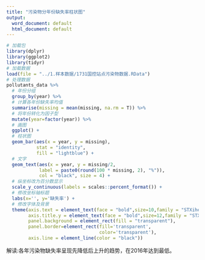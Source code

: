 ```yaml
---
title: "污染物分年份缺失率柱状图"
output:
  word_document: default
  html_document: default
---
```


```r

# 加载包
library(dplyr)
library(ggplot2)
library(tidyr)
# 加载数据
load(file = "../1.样本数据/1731国控站点污染物数据.RData")
# 处理数据
pollutants_data %>%
  # 年份分组
  group_by(year) %>%
  # 计算各年份缺失率均值
  summarise(missing = mean(missing, na.rm = T)) %>%
  # 将年份转化为因子型
  mutate(year=factor(year)) %>%
  # 画图
  ggplot() +
  # 柱状图
  geom_bar(aes(x = year, y = missing), 
           stat = "identity", 
           fill = "lightblue") +
  # 文字
  geom_text(aes(x = year, y = missing/2,
            label = paste0(round(100 * missing, 2), "%")),
            col = "black", size = 4) +
  # 纵坐标改为百分数显示
  scale_y_continuous(labels = scales::percent_format()) +
  # 修改坐标轴标题
  labs(x='', y='缺失率') +
  # 修改字体及背景
  theme(axis.text = element_text(face = "bold",size=10,family = "STXihei"), 
        axis.title.y = element_text(face = "bold",size=12,family = "STXihei"),
        panel.background = element_rect(fill = "transparent"),
        panel.border=element_rect(fill='transparent', 
                                  color='transparent'),
        axis.line = element_line(color = "black"))
```


解读:各年污染物缺失率呈现先降低后上升的趋势，在2016年达到最低。